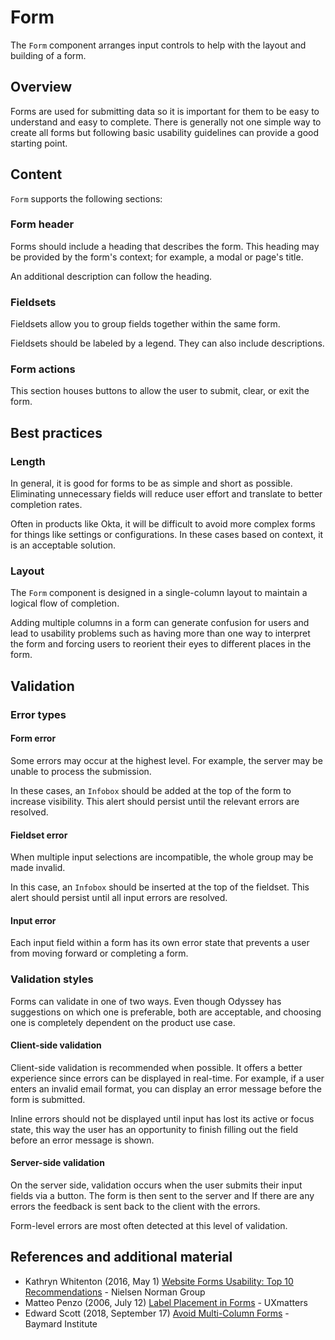
<Meta anchor />

# Form

The `Form` component arranges input controls to help with the layout and building of a form.

## Overview

Forms are used for submitting data so it is important for them to be easy to understand and easy to complete. There is generally not one simple way to create all forms but following basic usability guidelines can provide a good starting point.

<Canvas>
  <Story id="mui-components-forms-form--simple" />
</Canvas>

## Content

`Form` supports the following sections:

### Form header

Forms should include a heading that describes the form. This heading may be provided by the form's context; for example, a modal or page's title.

An additional description can follow the heading.

<Canvas>
  <Story id="mui-components-forms-form--with-header" />
</Canvas>

### Fieldsets

Fieldsets allow you to group fields together within the same form.

Fieldsets should be labeled by a legend. They can also include descriptions.

<Canvas>
  <Story id="mui-components-forms-form--with-legend" />
</Canvas>

### Form actions

This section houses buttons to allow the user to submit, clear, or exit the form.

## Best practices

### Length

In general, it is good for forms to be as simple and short as possible. Eliminating unnecessary fields will reduce user effort and translate to better completion rates.

Often in products like Okta, it will be difficult to avoid more complex forms for things like settings or configurations. In these cases based on context, it is an acceptable solution.

### Layout

The `Form` component is designed in a single-column layout to maintain a logical flow of completion.

Adding multiple columns in a form can generate confusion for users and lead to usability problems such as having more than one way to interpret the form and forcing users to reorient their eyes to different places in the form.

## Validation

### Error types

#### Form error

Some errors may occur at the highest level. For example, the server may be unable to process the submission.

In these cases, an `Infobox` should be added at the top of the form to increase visibility. This alert should persist until the relevant errors are resolved.

<Canvas>
  <Story id="mui-components-forms-form--with-form-error" />
</Canvas>

#### Fieldset error

When multiple input selections are incompatible, the whole group may be made invalid.

In this case, an `Infobox` should be inserted at the top of the fieldset. This alert should persist until all input errors are resolved.

<Canvas>
  <Story id="mui-components-forms-form--with-fieldset-error" />
</Canvas>

#### Input error

Each input field within a form has its own error state that prevents a user from moving forward or completing a form.

<Canvas>
  <Story id="mui-components-forms-text-field--invalid" />
</Canvas>

### Validation styles

Forms can validate in one of two ways. Even though Odyssey has suggestions on which one is preferable, both are acceptable, and choosing one is completely dependent on the product use case.

#### Client-side validation

Client-side validation is recommended when possible. It offers a better experience since errors can be displayed in real-time. For example, if a user enters an invalid email format, you can display an error message before the form is submitted.

Inline errors should not be displayed until input has lost its active or focus state, this way the user has an opportunity to finish filling out the field before an error message is shown.

#### Server-side validation

On the server side, validation occurs when the user submits their input fields via a button. The form is then sent to the server and If there are any errors the feedback is sent back to the client with the errors.

Form-level errors are most often detected at this level of validation.

## References and additional material

- Kathryn Whitenton (2016, May 1) [Website Forms Usability: Top 10 Recommendations](https://www.nngroup.com/articles/web-form-design/) - Nielsen Norman Group
- Matteo Penzo (2006, July 12) [Label Placement in Forms](https://www.uxmatters.com/mt/archives/2006/07/label-placement-in-forms.php) - UXmatters
- Edward Scott (2018, September 17) [Avoid Multi-Column Forms](https://baymard.com/blog/avoid-multi-column-forms) - Baymard Institute
